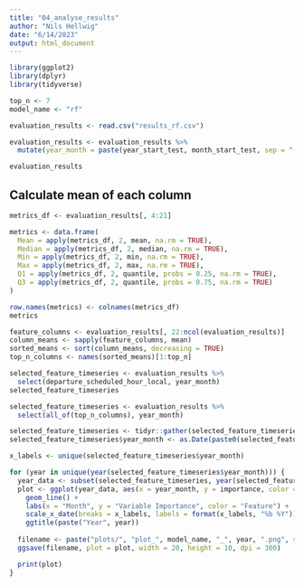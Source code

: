 ```yaml
---
title: "04_analyse_results"
author: "Nils Hellwig"
date: "6/14/2023"
output: html_document
---
```


```r
library(ggplot2)
library(dplyr)
library(tidyverse)
```

```r
top_n <- 7
model_name <- "rf"
```


```r
evaluation_results <- read.csv("results_rf.csv")

evaluation_results <- evaluation_results %>%
  mutate(year_month = paste(year_start_test, month_start_test, sep = "-"))

evaluation_results
```

## Calculate mean of each column

```r
metrics_df <- evaluation_results[, 4:21]

metrics <- data.frame(
  Mean = apply(metrics_df, 2, mean, na.rm = TRUE),
  Median = apply(metrics_df, 2, median, na.rm = TRUE),
  Min = apply(metrics_df, 2, min, na.rm = TRUE),
  Max = apply(metrics_df, 2, max, na.rm = TRUE),
  Q1 = apply(metrics_df, 2, quantile, probs = 0.25, na.rm = TRUE),
  Q3 = apply(metrics_df, 2, quantile, probs = 0.75, na.rm = TRUE)
)

row.names(metrics) <- colnames(metrics_df)
metrics
```

```r
feature_columns <- evaluation_results[, 22:ncol(evaluation_results)]
column_means <- sapply(feature_columns, mean)
sorted_means <- sort(column_means, decreasing = TRUE)
top_n_columns <- names(sorted_means)[1:top_n]
```


```r
selected_feature_timeseries <- evaluation_results %>%
  select(departure_scheduled_hour_local, year_month)
selected_feature_timeseries
```

```r
selected_feature_timeseries <- evaluation_results %>%
  select(all_of(top_n_columns), year_month)

selected_feature_timeseries <- tidyr::gather(selected_feature_timeseries, key = "feature", value = "importance", -year_month)
selected_feature_timeseries$year_month <- as.Date(paste0(selected_feature_timeseries$year_month, "-01"))

x_labels <- unique(selected_feature_timeseries$year_month)

for (year in unique(year(selected_feature_timeseries$year_month))) {
  year_data <- subset(selected_feature_timeseries, year(selected_feature_timeseries$year_month) == year)
  plot <- ggplot(year_data, aes(x = year_month, y = importance, color = feature)) +
    geom_line() +
    labs(x = "Month", y = "Variable Importance", color = "Feature") +
    scale_x_date(breaks = x_labels, labels = format(x_labels, "%b %Y")) +
    ggtitle(paste("Year", year))
  
  filename <- paste("plots/", "plot_", model_name, "_", year, ".png", sep = "")
  ggsave(filename, plot = plot, width = 20, height = 10, dpi = 300)

  print(plot) 
}
```
